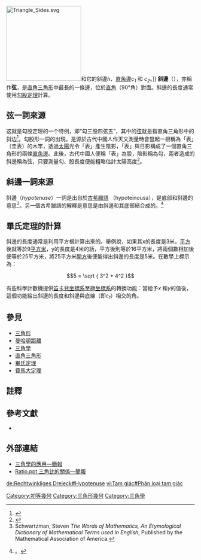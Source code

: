 [[File:Triangle_Sides.svg|200px]]和它的斜邊''h''、[[直角邊|直角邊]]''c<sub>1</sub>'' 和 ''c<sub>2</sub>''。]]
'''斜邊'''（'''{{lang-el|ὑποτείνουσα}}'''），亦稱作'''弦'''，是[[直角三角形|直角三角形]]中最長的一條邊，位於[[直角|直角]]（90°角）對面。斜邊的長度通常使用[[勾股定理|勾股定理]]計算。

==弦一詞來源==
{{cquote|故折矩，以为句，广三，股修四，径隅五。|《[[周髀算经|周髀算经]]》卷上之一}}

这就是勾股定理的一个特例，即“勾三股四弦五”，其中的[[弦|弦]]就是指直角三角形中的斜边<ref>{{Cite web |url=http://kss.hkcampus.net/~kss-wsf/theory.htm |title=勾股定理 |access-date=2009-01-30 |archive-date=2010-05-07 |archive-url=https://web.archive.org/web/20100507090755/http://kss.hkcampus.net/~kss-wsf/theory.htm |dead-url=no }}</ref>。勾股形一詞的出現，是源於古代中國人作天文測量時會豎起一根稱為「表」（圭表）的木竿，透過[[太陽|太陽]]光令「表」產生陰影，「表」與日影構成了一個直角三角形的兩條[[直角邊|直角邊]]。此後，古代中國人便稱「表」為股，陰影稱為勾，兩者造成的斜邊稱為弦，只要測量勾、股長度便能粗略估計太陽高度<ref>{{Cite web |url=http://kss.hkcampus.net/~kss-wsf/theory.htm#rtangletriangle |title=勾股形 |access-date=2009-01-30 |archive-date=2010-05-07 |archive-url=https://web.archive.org/web/20100507090755/http://kss.hkcampus.net/~kss-wsf/theory.htm#rtangletriangle |dead-url=no }}</ref>。

==斜邊一詞來源==
斜邊（''hypotenuse''）一詞是出自於[[古希臘語|古希臘語]] {{polytonic|ὑποτείνουσα}}（hypoteinousa），是底部和斜邊的意思<ref>Schwartzman, Steven ''The Words of Mathematics, An Etymological Dictionary of Mathematical Terms used in English'', Published by the Mathematical Association of America.</ref>。另一個古希臘語的解釋是意思是由斜邊和其底部結合成的。<ref>{{cite book |title=Romping Through Mathematics |last=Anderson |first=Raymond |authorlink=Raymond Anderson |year=1947 |publisher=Faber |location= |isbn= |pages=52 }}。</ref>

==畢氏定理的計算==
斜邊的長度通常是利用平方根計算出來的。舉例說，如果其x的長度是3米，[[平方|平方]]後就等於9[[平方米|平方米]]，y的長度是4米的話，平方後則等於16平方米，將兩個數相加後便等於25平方米，將25平方米[[開方|開方]]後便能得出斜邊的長度是5米。在數學上標示為：
:<math>5 = \sqrt { 3^2 + 4^2 } </math>

有些科學計數機提供[[笛卡兒坐標系|笛卡兒坐標系]]至[[極坐標系|極坐標系]]的轉換功能：當給予''x'' 和''y''的值後，這個功能給出斜邊的長度和斜邊與底線（即''c<sub>1</sub>''）相交的角。

==參見==
*[[三角形|三角形]]
*[[曼哈頓距離|曼哈頓距離]]
*[[三角學|三角學]]
*[[直角三角形|直角三角形]]
*[[勾股定理|畢氏定理]]
*[[費馬大定理|費馬大定理]]

== 註釋 ==
{{Reflist}}

== 參考文獻 ==
* {{mathworld|urlname=Hypotenuse|title=Hypotenuse}}

== 外部連結 ==
*[https://web.archive.org/web/20060514214548/http://www.rotary.edu.hk/maths/_notes/S3MATHS_trigo.ppt 三角學的應用—簡報]
*[http://www.ccym.edu.hk/maths/tool/display/Trigonometri Ratio.ppt 三角比的關係—簡報]{{dead link|date=2017年12月 |bot=InternetArchiveBot |fix-attempted=yes }}

[[Category:初等幾何|Category:初等幾何]]
[[Category:三角形幾何|Category:三角形幾何]]
[[Category:三角學|Category:三角學]]

[[de:Rechtwinkliges_Dreieck#Hypotenuse|de:Rechtwinkliges Dreieck#Hypotenuse]]
[[vi:Tam_giác#Phân_loại_tam_giác|vi:Tam giác#Phân loại tam giác]]